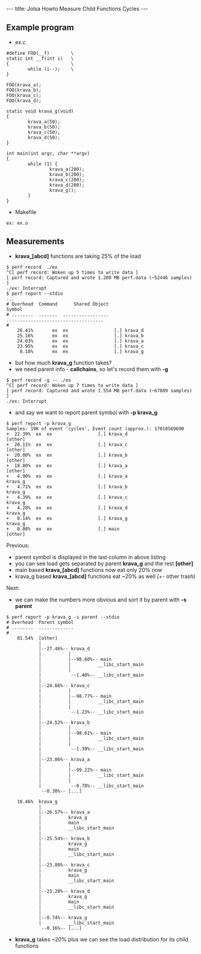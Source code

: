 ---
title: Jolsa Howto Measure Child Functions Cycles
---

== Example program ==
* ex.c
<pre>
#define FOO(__f)        \
static int __f(int i)   \
{                       \
        while (i--);    \
}

FOO(krava_a);
FOO(krava_b);
FOO(krava_c);
FOO(krava_d);

static void krava_g(void)
{
        krava_a(50);
        krava_b(50);
        krava_c(50);
        krava_d(50);
}

int main(int argc, char **argv)
{
        while (1) {
                krava_a(200);
                krava_b(200);
                krava_c(200);
                krava_d(200);
                krava_g();
        }
}
</pre>
* Makefile
<pre>
ex: ex.o
</pre>

== Measurements ==
* '''krava_[abcd]''' functions are taking 25% of the load
<pre>
$ perf record  ./ex
^C[ perf record: Woken up 5 times to write data ]
[ perf record: Captured and wrote 1.200 MB perf.data (~52446 samples) ]
./ex: Interrupt
$ perf report --stdio
...
# Overhead  Command      Shared Object                                Symbol
# ........  .......  .................  ....................................
#
    26.41%       ex  ex                 [.] krava_d                         
    25.16%       ex  ex                 [.] krava_b                         
    24.03%       ex  ex                 [.] krava_a                         
    23.95%       ex  ex                 [.] krava_c                         
     0.18%       ex  ex                 [.] krava_g                         

</pre>
* but how much '''krava_g''' function takes?
* we need parent info - '''callchains''', so let's record them with '''-g'''
<pre>
$ perf record -g -- ./ex
^C[ perf record: Woken up 7 times to write data ]
[ perf record: Captured and wrote 1.554 MB perf.data (~67889 samples) ]
./ex: Interrupt
</pre>
* and say we want to report parent symbol with '''-p krava_g'''
<pre>
$ perf report -p krava_g
Samples: 19K of event 'cycles', Event count (approx.): 17010569690
+  22.39%  ex  ex                 [.] krava_d                              [other]
+  20.11%  ex  ex                 [.] krava_c                              [other]
+  20.00%  ex  ex                 [.] krava_b                              [other]
+  18.80%  ex  ex                 [.] krava_a                              [other]
+   4.90%  ex  ex                 [.] krava_a                              krava_g
+   4.71%  ex  ex                 [.] krava_b                              krava_g
+   4.39%  ex  ex                 [.] krava_c                              krava_g
+   4.28%  ex  ex                 [.] krava_d                              krava_g
+   0.14%  ex  ex                 [.] krava_g                              krava_g
+   0.08%  ex  ex                 [.] main                                 [other]
</pre>
Previous:
* parent symbol is displayed in the last column in above listing
* you can see load gets separated by parent '''krava_g''' and the rest '''[other]'''
* main based '''krava_[abcd]''' functions now eat only 20% now
* krava_g based '''krava_[abcd]''' functions eat ~20% as well (+- other trash)
Next:
* we can make the numbers more obvious and sort it by parent with '''-s parent'''
<pre>
$ perf report -p krava_g -s parent --stdio
# Overhead  Parent symbol
# ........  .............
#
    81.54%  [other]      
            |          
            |--27.46%-- krava_d
            |          |          
            |          |--98.60%-- main
            |          |          __libc_start_main
            |          |          
            |           --1.40%-- __libc_start_main
            |          
            |--24.66%-- krava_c
            |          |          
            |          |--98.77%-- main
            |          |          __libc_start_main
            |          |          
            |           --1.23%-- __libc_start_main
            |          
            |--24.52%-- krava_b
            |          |          
            |          |--98.61%-- main
            |          |          __libc_start_main
            |          |          
            |           --1.39%-- __libc_start_main
            |          
            |--23.06%-- krava_a
            |          |          
            |          |--99.22%-- main
            |          |          __libc_start_main
            |          |          
            |           --0.78%-- __libc_start_main
             --0.30%-- [...]

    18.46%  krava_g      
            |          
            |--26.57%-- krava_a
            |          krava_g
            |          main
            |          __libc_start_main
            |          
            |--25.54%-- krava_b
            |          krava_g
            |          main
            |          __libc_start_main
            |          
            |--23.80%-- krava_c
            |          krava_g
            |          main
            |          __libc_start_main
            |          
            |--23.20%-- krava_d
            |          krava_g
            |          main
            |          __libc_start_main
            |          
            |--0.74%-- krava_g
            |          __libc_start_main
             --0.16%-- [...]
</pre>
* '''krava_g''' takes ~20% plus we can see the load distribution for its child functions